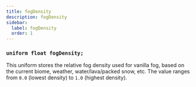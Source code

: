 ```yaml
---
title: fogDensity
description: fogDensity
sidebar:
  label: fogDensity
  order: 1
---
```


### `uniform float fogDensity;`

This uniform stores the relative fog density used for vanilla fog, based on the current biome, weather, water/lava/packed snow, etc. The value ranges from `0.0` (lowest density) to `1.0` (highest density).
